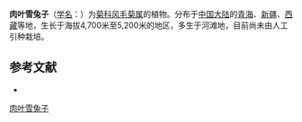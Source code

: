 {{Speciesbox
| name = 肉叶雪兔子
| status = 
| status_system = 
| image =
| genus = Saussurea
| species = thomsonii
| authority = C. B. Clarke
}}

'''肉叶雪兔子'''（[[学名|学名]]：{{lang|la|''Saussurea thomsonii''}}）为[[菊科|菊科]][[风毛菊属|风毛菊属]]的植物。分布于[[中国大陆|中国大陆]]的[[青海|青海]]、[[新疆|新疆]]、[[西藏|西藏]]等地，生长于海拔4,700米至5,200米的地区，多生于河滩地，目前尚未由人工引种栽培。

== 参考文献 ==
<div class="references-small">
* {{cite web| url =http://www.bioinfo.cn/db05/KmzwSpecies.php?action=view&id=5453| title =肉叶雪兔子| work =《中国高等植物数据库全库》| publisher =中国科学院微生物研究所| author =昆明植物研究所| accessdate =2009-02-24| deadurl =yes| archiveurl =https://web.archive.org/web/20160305035148/http://www.bioinfo.cn/db05/KmzwSpecies.php?action=view&id=5453| archivedate =2016-03-05}}
</div>
{{Taxonbar|from=Q15226998}}

[[Category:风毛菊属|肉叶雪兔子]]


{{植物小作品}}